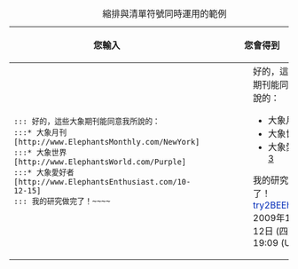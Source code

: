 {| class="wikitable" border="1" style="width: 100%;"
|+ 縮排與清單符號同時運用的範例
|-
! style="width: 65%;" | 您輸入
! style="width: 35%;" | 您會得到
|-
|
<tt><nowiki>::: 好的，這些大象期刊能同意我所說的：</nowiki><br/></tt>
<tt><nowiki>:::* 大象月刊 [http://www.ElephantsMonthly.com/NewYork]</nowiki><br/></tt>
<tt><nowiki>:::* 大象世界 [http://www.ElephantsWorld.com/Purple]</nowiki><br/></tt>
<tt><nowiki>:::* 大象愛好者 [http://www.ElephantsEnthusiast.com/10-12-15]</nowiki><br/></tt>
<tt><nowiki>::: 我的研究做完了！~~~~</nowiki></tt>
|
::: 好的，這些大象期刊能同意我所說的：
:::* 大象月刊 [http://www.ElephantsMonthly.com/NewYork]
:::* 大象世界 [http://www.ElephantsWorld.com/Purple]
:::* 大象愛好者 [http://www.ElephantsEnthusiast.com/10-12-15]
::: 我的研究做完了！<span style="color:#002BB8">try2BEEhelpful</span> 2009年11月12日 (四) 19:09 (UTC)
|}